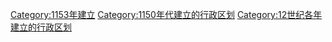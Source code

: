 {{Cat topic in year| topic=建立的行政区划|year=1153}}
[[Category:1153年建立|Category:1153年建立]]
[[Category:1150年代建立的行政区划|Category:1150年代建立的行政区划]]
[[Category:12世纪各年建立的行政区划|Category:12世纪各年建立的行政区划]]
